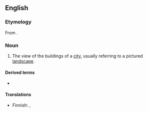 ==English==
{{wikipedia}}

===Etymology===
From {{suffix|city|scape|lang=en}}.

===Noun===
{{en-noun}}

# The view of the buildings of a [[city]], usually referring to a pictured [[landscape]].

====Derived terms====
* {{l|en|cityscapist}}

====Translations====
{{trans-top|view of a city}}
* Finnish: {{t|fi|kaupunkimaisema}}, {{t+|fi|kaupunkikuva}}
{{trans-mid}}
{{trans-bottom}}